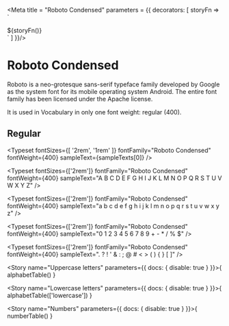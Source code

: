 
<Meta title = "Roboto Condensed" parameters = {{
  decorators: [
    storyFn => `<style>
  .roboto-condensed {
    font-family: 'Roboto Condensed';
  }
</style>
<div class="roboto-condensed has-text-black">
  ${storyFn()}
</div>`
  ]
 }}/>

# Roboto Condensed

Roboto is a neo-grotesque sans-serif typeface family developed by Google as the system font for its mobile operating
system Android. The entire font family has been licensed under the Apache license.

It is used in Vocabulary in only one font weight: regular (400).

## Regular

<Typeset
  fontSizes={[
    '2rem',
    '1rem'
  ]}
  fontFamily="Roboto Condensed"
  fontWeight={400}
  sampleText={sampleTexts[0]} />

<Typeset
  fontSizes={['2rem']}
  fontFamily="Roboto Condensed"
  fontWeight={400}
  sampleText="A B C D E F G H I J K L M N O P Q R S T U V W X Y Z" />

<Typeset
  fontSizes={['2rem']}
  fontFamily="Roboto Condensed"
  fontWeight={400}
  sampleText="a b c d e f g h i j k l m n o p q r s t u v w x y z" />

<Typeset
  fontSizes={['2rem']}
  fontFamily="Roboto Condensed"
  fontWeight={400}
  sampleText="0 1 2 3 4 5 6 7 8 9 + - * / % $" />

<Typeset
  fontSizes={['2rem']}
  fontFamily="Roboto Condensed"
  fontWeight={400}
  sampleText=". ? ! ' & : ; @ # < > ( ) { } [ ]" />

<Story name="Uppercase letters" parameters={{
  docs: { disable: true }
}}>{
  alphabetTable()
}</Story>

<Story name="Lowercase letters" parameters={{
  docs: { disable: true }
}}>{
  alphabetTable(['lowercase'])
}</Story>

<Story name="Numbers" parameters={{
  docs: { disable: true }
}}>{
  numberTable()
}</Story>
